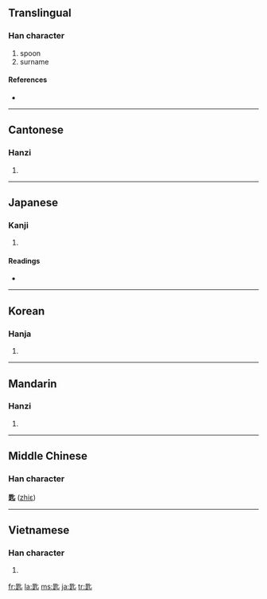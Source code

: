==Translingual==

===Han character===
{{Han char|rn=21|rad=匕|as=09|sn=11|four=6180<sub>1</sub>|canj=日人心 (AOP)|ids=⿺[[是]][[匕]]}}

# spoon
# surname

====References====
* {{Han ref|kx=0153.050|dkj=02590|dj=0344.200|hdz=10263.020|uh=5319|ud=21273|bh=B0CD|bd=45261}}

----

==Cantonese==

===Hanzi===
{{yue-hanzi|jyut=|y=chi4, si4}}

# {{defn|Cantonese|sort=匕09}}

----

==Japanese==

===Kanji===
{{ja-kanji|grade=|rs=匕09}}

# {{defn|Japanese}}

====Readings====
* {{ja-readings|on=[[し]] (shi), [[じ]] (ji)|kun=[[さじ]] (saji)}}

----

==Korean==

===Hanja===
{{ko-hanja|hangeul=시|rv=si|mr=si}}

# {{defn|Korean|sort=匕09}}

----

==Mandarin==

===Hanzi===
{{cmn-hanzi|pin=[[chí]] ([[chi2]])|wg=ch'ih<sup>2</sup>}}

# {{defn|Mandarin|sort=匕09}}

----

==Middle Chinese==
===Han character===
'''匙''' ([[zhiɛ]])

----

==Vietnamese==

===Han character===
{{vi-hantu|[[thi]], [[thìa]], [[thì]], [[chuỷ]]|rs=匕09}}

# {{defn|Vietnamese|sort=匕09}}

[[fr:匙]]
[[la:匙]]
[[ms:匙]]
[[ja:匙]]
[[tr:匙]]